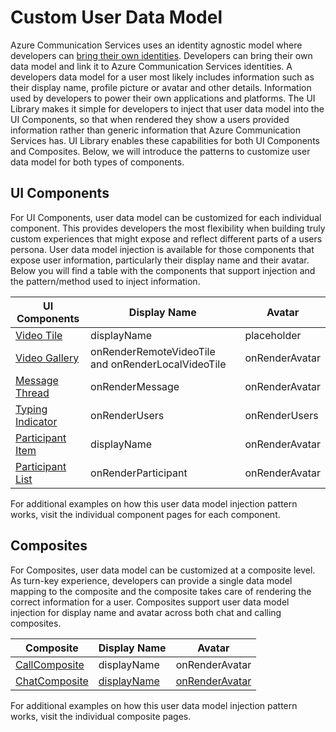
<Meta id="customuserdatamodel" title="Custom User Data Model" />

# Custom User Data Model

Azure Communication Services uses an identity agnostic model where developers can [bring their own identities](https://docs.microsoft.com/azure/communication-services/concepts/identity-model).
Developers can bring their own data model and link it to Azure Communication Services identities.
A developers data model for a user most likely includes information such as their display name, profile picture or avatar and other details. Information used by developers to power their own applications and platforms.
The UI Library makes it simple for developers to inject that user data model into the UI Components, so that when rendered they show a users provided information rather than generic information that Azure Communication Services has.
UI Library enables these capabilities for both UI Components and Composites. Below, we will introduce the patterns to customize user data model for both types of components.

## UI Components

For UI Components, user data model can be customized for each individual component.
This provides developers the most flexibility when building truly custom experiences that might expose and reflect different parts of a users persona.
User data model injection is available for those components that expose user information, particularly their display name and their avatar.
Below you will find a table with the components that support injection and the pattern/method used to inject information.

| UI Components                                                                     | Display Name                                       | Avatar         |
| --------------------------------------------------------------------------------- | -------------------------------------------------- | -------------- |
| [Video Tile](/?path=/story/ui-components-videotile--video-tile)                   | displayName                                        | placeholder    |
| [Video Gallery](/?path=/story/ui-components-videogallery--video-gallery)          | onRenderRemoteVideoTile and onRenderLocalVideoTile | onRenderAvatar |
| [Message Thread](/?path=/story/ui-components-messagethread--message-thread)       | onRenderMessage                                    | onRenderAvatar |
| [Typing Indicator](/?path=/story/ui-components-typingindicator--typing-indicator) | onRenderUsers                                      | onRenderUsers  |
| [Participant Item](/?path=/story/ui-components-participantitem--participant-item) | displayName                                        | onRenderAvatar |
| [Participant List](/?path=/story/ui-components-participantlist--participant-list) | onRenderParticipant                                | onRenderAvatar |

For additional examples on how this user data model injection pattern works, visit the individual component pages for each component.

## Composites

For Composites, user data model can be customized at a composite level.
As turn-key experience, developers can provide a single data model mapping to the composite and the composite takes care of rendering the correct information for a user.
Composites support user data model injection for display name and avatar across both chat and calling composites.

| Composite                                                                  | Display Name                                                                              | Avatar                                                                                       |
| -------------------------------------------------------------------------- | ----------------------------------------------------------------------------------------- | -------------------------------------------------------------------------------------------- |
| [CallComposite](/?path=/story/composites-call-basicexample--basic-example) | displayName                                                                               | onRenderAvatar                                                                               |
| [ChatComposite](/?path=/story/composites-chat-basicexample--basic-example) | [displayName](/?path=/docs/composites-chat-basicexample--basic-example#custom-data-model) | [onRenderAvatar](/?path=/docs/composites-chat-basicexample--basic-example#custom-data-model) |

For additional examples on how this user data model injection pattern works, visit the individual composite pages.
